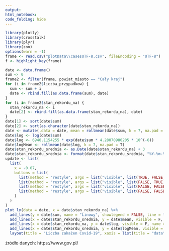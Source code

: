 ```yaml
---
output:
html_notebook:
code_folding: hide
---
```

```r
library(plotly)
library(crosstalk)
library(plyr)
library(zoo)
options(warn = -1)
frame <- read.csv("plotData\\casesUTF-8.csv", fileEncoding = "UTF-8")
f <- highlight_key(frame)

date <- data.frame()
sum <- 0
frame2 <- filter(frame, powiat_miasto == "Cały kraj")
for (i in frame2$liczba_przypadkow) {
  sum <- sum + i
  date <- rbind.fill(as.data.frame(sum), date)
}
for (i in frame2$stan_rekordu_na) {
  stan_rekordu_na <- i
  date[2] <- rbind.fill(as.data.frame(stan_rekordu_na), date)
}
date[1] <- sort(date$sum)
date[2] <- sort(as.character(date$stan_rekordu_na))
date <- mutate(.data = date, mean = rollmean(date$sum, k = 7, na.pad = T))
date$log <- log(date$sum)
date$log <- 6940.1154255 * exp(date$sum * 4.28070980205 * 10^(-6))
date$logMean <- rollmean(date$log, k = 7, na.pad = T)
date$stan_rekordu_srednia <- as.Date(date$stan_rekordu_na) + 3
date$stan_rekordu_srednia <- format(date$stan_rekordu_srednia, "%Y-%m-%d")
update <- list(
  list(
    x = -0.07,
    buttons = list(
      list(method = "restyle", args = list("visible", list(TRUE, FALSE, FALSE, FALSE), list(yaxis = list(type = "linear"))), label = "Linowy"),
      list(method = "restyle", args = list("visible", list(FALSE, TRUE, FALSE, FALSE), list(yaxis = list(type = "linear"))), label = "Średnia 7 dniowa (beta)"),
      list(method = "restyle", args = list("visible", list(FALSE, FALSE, TRUE, FALSE), list(yaxis = list(type = "log"))), label = "Logarytmiczny (beta)"),
      list(method = "restyle", args = list("visible", list(FALSE, FALSE, FALSE, TRUE), list(yaxis = list(type = "log"))), label = "Uśredniony logarytmiczny (beta)")
    )
  )
)
plot_ly(data = date, x = date$stan_rekordu_na) %>%
  add_lines(y = date$sum, name = "Linowy", showlegend = FALSE, line = list(color = 'rgb(0, 128, 230)')) %>%
  add_lines(x = date$stan_rekordu_srednia, y = date$mean, visible = F, name = "Średnia 7 dniowa", showlegend = FALSE, line = list(color = 'rgb(0, 128, 230)')) %>%
  add_lines(x = date$stan_rekordu_na, y = date$log, visible = F, name = "Logarytmiczny", showlegend = FALSE, line = list(color = 'rgb(0, 128, 230)')) %>%
  add_lines(x = date$stan_rekordu_srednia, y = date$logMean, visible = F, name = "Logarytmiczny 2", showlegend = FALSE, line = list(color = 'rgb(0, 128, 230)')) %>%
  layout(title = "Liczba zakażen Covid-19", xaxis = list(title = "data"), width = 940, height = 400, updatemenus = update)


```
<div>źródło danych: https://www.gov.pl/</div>